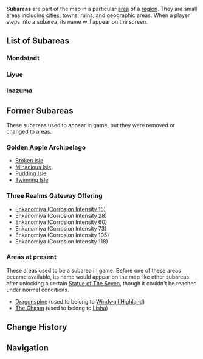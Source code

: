 {{Terminology Infobox
|image        = 
|type         = Location Types
}}
'''Subareas''' are part of the map in a particular [[area]] of a [[region]]. They are small areas including [[cities]], towns, ruins, and geographic areas. When a player steps into a subarea, its name will appear on the screen.

==List of Subareas==
{{See also|Category:Subareas}}
===Mondstadt===
{{Locations by Category List|Mondstadt Locations&Subareas|3}}

===Liyue===
{{Locations by Category List|Liyue Locations&Subareas|3}}

===Inazuma===
{{Locations by Category List|Inazuma Locations&Subareas|3}}

==Former Subareas==
These subareas used to appear in game, but they were removed or changed to areas.

===Golden Apple Archipelago===
*[[Broken Isle]]
*[[Minacious Isle]]
*[[Pudding Isle]]
*[[Twinning Isle]]

===Three Realms Gateway Offering===
*[[Three Realms Gateway Offering/Area|Enkanomiya (Corrosion Intensity 15)]]
*Enkanomiya (Corrosion Intensity 28)
*Enkanomiya (Corrosion Intensity 60)
*Enkanomiya (Corrosion Intensity 73)
*Enkanomiya (Corrosion Intensity 105)
*Enkanomiya (Corrosion Intensity 118)

===Areas at present===
These areas used to be a subarea in game. Before one of these areas became available, its name would appear on the map like other subareas after unlocking a certain [[Statue of The Seven]], though it couldn't be reached under normal conditions.
*[[Dragonspine]] (used to belong to [[Windwail Highland]])
*[[The Chasm]] (used to belong to [[Lisha]])

==Change History==
{{Change History|1.0}}

==Navigation==
{{Area Navbox}}